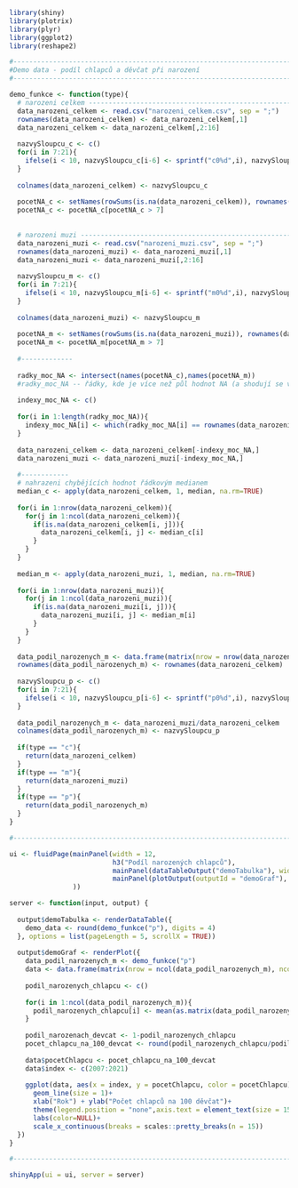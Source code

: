 ```{r}
library(shiny)
library(plotrix) 
library(plyr)
library(ggplot2)
library(reshape2) 

#-------------------------------------------------------------------------------
#Demo data - podíl chlapců a děvčat při narození
#-------------------------------------------------------------------------------

demo_funkce <- function(type){
  # narozeni celkem --------------------------------------------------------------
  data_narozeni_celkem <- read.csv("narozeni_celkem.csv", sep = ";")
  rownames(data_narozeni_celkem) <- data_narozeni_celkem[,1]
  data_narozeni_celkem <- data_narozeni_celkem[,2:16]
  
  nazvySloupcu_c <- c()
  for(i in 7:21){
    ifelse(i < 10, nazvySloupcu_c[i-6] <- sprintf("c0%d",i), nazvySloupcu_c[i-6] <- sprintf("c%d",i))
  }
  
  colnames(data_narozeni_celkem) <- nazvySloupcu_c
  
  pocetNA_c <- setNames(rowSums(is.na(data_narozeni_celkem)), rownames(data_narozeni_celkem))
  pocetNA_c <- pocetNA_c[pocetNA_c > 7]
  
  
  # narozeni muzi ----------------------------------------------------------------
  data_narozeni_muzi <- read.csv("narozeni_muzi.csv", sep = ";")
  rownames(data_narozeni_muzi) <- data_narozeni_muzi[,1]
  data_narozeni_muzi <- data_narozeni_muzi[,2:16]
  
  nazvySloupcu_m <- c()
  for(i in 7:21){
    ifelse(i < 10, nazvySloupcu_m[i-6] <- sprintf("m0%d",i), nazvySloupcu_m[i-6] <- sprintf("m%d",i))
  }
  
  colnames(data_narozeni_muzi) <- nazvySloupcu_m
  
  pocetNA_m <- setNames(rowSums(is.na(data_narozeni_muzi)), rownames(data_narozeni_muzi))
  pocetNA_m <- pocetNA_m[pocetNA_m > 7]
  
  #-------------
  
  radky_moc_NA <- intersect(names(pocetNA_c),names(pocetNA_m))
  #radky_moc_NA -- řádky, kde je více než půl hodnot NA (a shodují se v tabulce "celkem" i "muzi")
  
  indexy_moc_NA <- c()
  
  for(i in 1:length(radky_moc_NA)){
    indexy_moc_NA[i] <- which(radky_moc_NA[i] == rownames(data_narozeni_celkem))
  }
  
  data_narozeni_celkem <- data_narozeni_celkem[-indexy_moc_NA,]
  data_narozeni_muzi <- data_narozeni_muzi[-indexy_moc_NA,]
  
  #------------
  # nahrazeni chybějících hodnot řádkovým medianem
  median_c <- apply(data_narozeni_celkem, 1, median, na.rm=TRUE)
  
  for(i in 1:nrow(data_narozeni_celkem)){
    for(j in 1:ncol(data_narozeni_celkem)){
      if(is.na(data_narozeni_celkem[i, j])){
        data_narozeni_celkem[i, j] <- median_c[i]
      }
    }
  }
  
  median_m <- apply(data_narozeni_muzi, 1, median, na.rm=TRUE)
  
  for(i in 1:nrow(data_narozeni_muzi)){
    for(j in 1:ncol(data_narozeni_muzi)){
      if(is.na(data_narozeni_muzi[i, j])){
        data_narozeni_muzi[i, j] <- median_m[i]
      }
    }
  }
  
  data_podil_narozenych_m <- data.frame(matrix(nrow = nrow(data_narozeni_celkem), ncol = ncol(data_narozeni_celkem)))
  rownames(data_podil_narozenych_m) <- rownames(data_narozeni_celkem)
  
  nazvySloupcu_p <- c()
  for(i in 7:21){
    ifelse(i < 10, nazvySloupcu_p[i-6] <- sprintf("p0%d",i), nazvySloupcu_p[i-6] <- sprintf("p%d",i))
  }
  
  data_podil_narozenych_m <- data_narozeni_muzi/data_narozeni_celkem
  colnames(data_podil_narozenych_m) <- nazvySloupcu_p
  
  if(type == "c"){
    return(data_narozeni_celkem)
  }
  if(type == "m"){
    return(data_narozeni_muzi)
  }
  if(type == "p"){
    return(data_podil_narozenych_m)
  }
}

#-------------------------------------------------------------------------------

ui <- fluidPage(mainPanel(width = 12,
                          h3("Podíl narozených chlapců"),
                          mainPanel(dataTableOutput("demoTabulka"), width = "100%"), br(),
                          mainPanel(plotOutput(outputId = "demoGraf"), width="100%")
                ))

server <- function(input, output) {
  
  output$demoTabulka <- renderDataTable({
    demo_data <- round(demo_funkce("p"), digits = 4)
  }, options = list(pageLength = 5, scrollX = TRUE))
  
  output$demoGraf <- renderPlot({
    data_podil_narozenych_m <- demo_funkce("p")
    data <- data.frame(matrix(nrow = ncol(data_podil_narozenych_m), ncol = 0))
    
    podil_narozenych_chlapcu <- c()
    
    for(i in 1:ncol(data_podil_narozenych_m)){
      podil_narozenych_chlapcu[i] <- mean(as.matrix(data_podil_narozenych_m[,i]))
    }
    
    podil_narozenach_devcat <- 1-podil_narozenych_chlapcu
    pocet_chlapcu_na_100_devcat <- round(podil_narozenych_chlapcu/podil_narozenach_devcat*100, digits = 3)
    
    data$pocetChlapcu <- pocet_chlapcu_na_100_devcat
    data$index <- c(2007:2021)
    
    ggplot(data, aes(x = index, y = pocetChlapcu, color = pocetChlapcu)) + 
      geom_line(size = 1)+ 
      xlab("Rok") + ylab("Počet chlapců na 100 děvčat")+
      theme(legend.position = "none",axis.text = element_text(size = 15), axis.title = element_text(size = 15))+
      labs(color=NULL)+
      scale_x_continuous(breaks = scales::pretty_breaks(n = 15))
  })
}

#-------------------------------------------------------------------------------

shinyApp(ui = ui, server = server)

```

